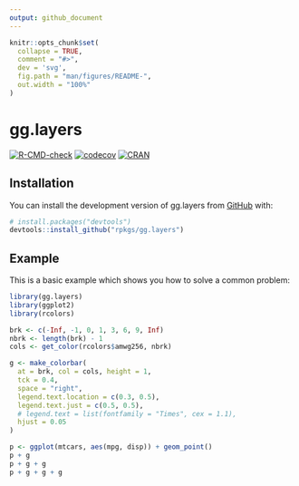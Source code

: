 ```yaml
---
output: github_document
---
```


<!-- README.md is generated from README.Rmd. Please edit that file -->

```r
knitr::opts_chunk$set(
  collapse = TRUE,
  comment = "#>",
  dev = 'svg',
  fig.path = "man/figures/README-",
  out.width = "100%"
)
```

# gg.layers

<!-- badges: start -->
[![R-CMD-check](https://github.com/rpkgs/gg.layers/workflows/R-CMD-check/badge.svg)](https://github.com/rpkgs/gg.layers/actions)
[![codecov](https://codecov.io/gh/rpkgs/gg.layers/branch/master/graph/badge.svg)](https://codecov.io/gh/rpkgs/gg.layers)
[![CRAN](http://www.r-pkg.org/badges/version/gg.layers)](https://cran.r-project.org/package=gg.layers)
<!-- badges: end -->

## Installation

You can install the development version of gg.layers from [GitHub](https://github.com/) with:

``` r
# install.packages("devtools")
devtools::install_github("rpkgs/gg.layers")
```

## Example

This is a basic example which shows you how to solve a common problem:

```r
library(gg.layers)
library(ggplot2)
library(rcolors)

brk <- c(-Inf, -1, 0, 1, 3, 6, 9, Inf)
nbrk <- length(brk) - 1
cols <- get_color(rcolors$amwg256, nbrk)

g <- make_colorbar(
  at = brk, col = cols, height = 1,
  tck = 0.4,
  space = "right",
  legend.text.location = c(0.3, 0.5),
  legend.text.just = c(0.5, 0.5),
  # legend.text = list(fontfamily = "Times", cex = 1.1),
  hjust = 0.05
)

p <- ggplot(mtcars, aes(mpg, disp)) + geom_point()
p + g
p + g + g
p + g + g + g
```
